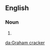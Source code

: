 {{also|graham cracker}}
==English==

===Noun===
{{en-noun|head=[[Graham]] [[cracker]]}}

# {{alternative spelling of|graham cracker|lang=en}}

[[da:Graham cracker]]